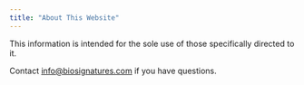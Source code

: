 ```yaml
---
title: "About This Website"
---
```


This information is intended for the sole use of those specifically directed to it. 

Contact [info@biosignatures.com](mailto:info@biosignatures.com) if you have questions.
